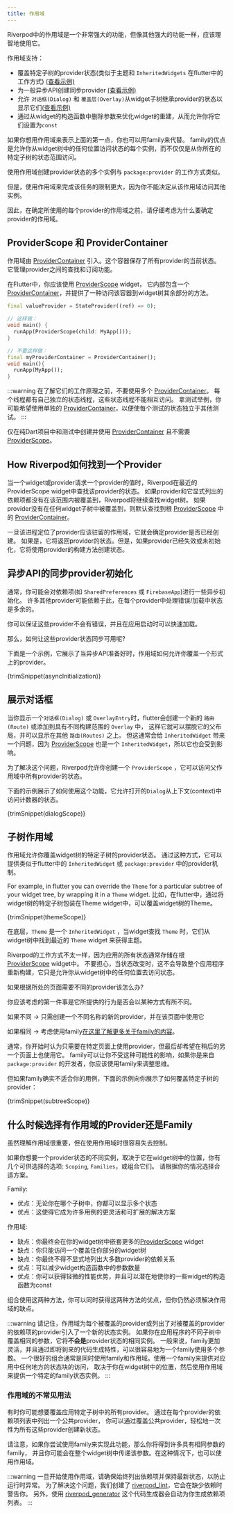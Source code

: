 ```yaml
---
title: 作用域
---
```



Riverpod中的作用域是一个非常强大的功能，但像其他强大的功能一样，应该理智地使用它。

作用域支持：
- 覆盖特定子树的provider状态(类似于主题和 `InheritedWidgets` 在flutter中的工作方式) [(查看示例)](#子树作用域)
- 为一般异步API创建同步provider [(查看示例)](#异步api的同步provider初始化)
- 允许 `对话框(Dialog)` 和 `覆盖层(Overlay)`从widget子树继承provider的状态以显示它们[(查看示例)](#展示对话框)
- 通过从widget的构造函数中删除参数来优化widget的重建，从而允许你将它们设置为`const`

如果你想用作用域来表示上面的第一点，你也可以用family来代替。
family的优点是允许你从widget树中的任何位置访问状态的每个实例，而不仅仅是从你所在的特定子树的状态范围访问。

使用作用域创建provider状态的多个实例与 `package:provider` 的工作方式类似。

但是，使用作用域来完成该任务的限制更大，因为你不能决定从该作用域访问其他实例。

因此，在确定所使用的每个provider的作用域之前，请仔细考虑为什么要确定provider的作用域。

## ProviderScope 和 ProviderContainer

作用域由 [ProviderContainer] 引入。这个容器保存了所有provider的当前状态。它管理provider之间的查找和订阅功能。

在Flutter中，你应该使用 [ProviderScope] widget，
它内部包含一个 [ProviderContainer]，并提供了一种访问该容器到widget树其余部分的方法。

```dart
final valueProvider = StateProvider((ref) => 0);

// 这样做：
void main() {
  runApp(ProviderScope(child: MyApp()));
}

// 不要这样做：
final myProviderContainer = ProviderContainer();
void main(){
  runApp(MyApp());
}
```

:::warning
在了解它们的工作原理之前，不要使用多个 [ProviderContainer]。
每个线程都有自己独立的状态线程，这些状态线程不能相互访问。
拿测试举例，你可能希望使用单独的 [ProviderContainer]，以便使每个测试的状态独立于其他测试。
:::

仅在纯Dart项目中和测试中创建并使用 [ProviderContainer] 且不需要 [ProviderScope]。

## How Riverpod如何找到一个Provider

当一个widget或provider请求一个provider的值时，Riverpod在最近的ProviderScope widget中查找该provider的状态。
如果provider和它显式列出的依赖项都没有在该范围内被覆盖到，Riverpod将继续查找widget树。
如果provider没有在任何widget子树中被覆盖到，则默认查找到根 [ProviderScope] 中的 [ProviderContainer]。

一旦该进程定位了provider应该驻留的作用域，它就会确定provider是否已经创建。
如果是，它将返回provider的状态。但是，如果provider已经失效或未初始化，它将使用provider的构建方法创建状态。

## 异步API的同步provider初始化

通常，你可能会对依赖项(如 `SharedPreferences` 或 `FirebaseApp`)进行一些异步初始化。
许多其他provider可能依赖于此，在每个provider中处理错误/加载中状态是多余的。

你可以保证这些provider不会有错误，并且在应用启动时可以快速加载。

那么，如何让这些provider状态同步可用呢?

下面是一个示例，它展示了当异步API准备好时，作用域如何允许你覆盖一个形式上的provider。

<CodeBlock>{trimSnippet(asyncInitialization)}</CodeBlock>

## 展示对话框

当你显示一个`对话框(Dialog)` 或 `OverlayEntry`时，flutter会创建一个新的 `路由(Route)` 或添加到具有不同构建范围的 `Overlay` 中，
这样它就可以摆脱它的父布局，并可以显示在其他 `路由(Routes)` 之上。
但这通常会给 `InheritedWidget` 带来一个问题，因为 [ProviderScope] 也是一个 `InheritedWidget`，所以它也会受到影响。

为了解决这个问题，Riverpod允许你创建一个 `ProviderScope` ，它可以访问父作用域中所有provider的状态。

下面的示例展示了如何使用这个功能，它允许打开的`Dialog`从上下文(context)中访问计数器的状态。

<CodeBlock>{trimSnippet(dialogScope)}</CodeBlock>

## 子树作用域

作用域允许你覆盖widget树的特定子树的provider状态。
通过这种方式，它可以提供类似于flutter中的 `InheritedWidget` 或 `package:provider` 中的provider机制。

For example, in flutter you can override the `Theme` for a particular subtree of your widget tree, by wrapping it in a `Theme` widget.
比如，在flutter中，通过将widget树的特定子树包装在Theme widget中，可以覆盖widget树的Theme。

<CodeBlock>{trimSnippet(themeScope)}</CodeBlock>

在底层，`Theme` 是一个 `InheritedWidget` ，当widget查找 `Theme` 时，它们从widget树中找到最近的 `Theme` widget 来获得主题。

Riverpod的工作方式不太一样，因为应用的所有状态通常存储在根 [ProviderScope] widget中。
不要担心，当状态改变时，这不会导致整个应用程序重新构建，它只是允许你从widget树中的任何位置去访问状态。

如果根据所处的页面需要不同的provider该怎么办?

你应该考虑的第一件事是它所提供的行为是否会以某种方式有所不同。

如果不同 -> 只需创建一个不同名称的新的provider，并在该页面中使用它

如果相同 -> 考虑使用family[在这里了解更多关于family的内容](/docs/concepts/modifiers/family)。

通常，你开始时认为只需要在特定页面上使用provider，但最后却希望在稍后的另一个页面上也使用它。
family可以让你不受这种可能性的影响，如果你是来自 `package:provider` 的开发者，你应该使用family来调整思维。

但如果family确实不适合你的用例，下面的示例向你展示了如何覆盖特定子树的provider：

<CodeBlock>{trimSnippet(subtreeScope)}</CodeBlock>

## 什么时候选择有作用域的Provider还是Family

虽然理解作用域很重要，但在使用作用域时很容易失去控制。

如果你想要一个provider状态的不同实例，取决于它在widget树中的位置，你有几个可供选择的选项: `Scoping`, `Families`，或组合它们。
请根据你的情况选择合适方案。

Family:
- 优点：无论你在哪个子树中，你都可以显示多个状态
- 优点：这使得它成为许多用例的更灵活和可扩展的解决方案

作用域:
- 缺点：你最终会在你的widget树中嵌套更多的[ProviderScope] widget
- 缺点：你只能访问一个覆盖住你部分的widget树
- 缺点：你最终不得不显式地列出大多数provider的依赖关系
- 优点：可以减少widget构造函数中的参数数量
- 优点：你可以获得轻微的性能优势，并且可以潜在地使你的一些widget的构造函数为const

组合使用这两种方法，你可以同时获得这两种方法的优点，但你仍然必须解决作用域的缺点。

:::warning
请记住，作用域为每个被覆盖的provider或列出了对被覆盖的provider的依赖项的provider引入了一个新的状态实例。
如果你在应用程序的不同子树中覆盖相同的参数，它将**不会是**provider状态的相同实例。
一般来说，family更加灵活，并且通过即将到来的代码生成特性，可以很容易地为一个family使用多个参数。
一个很好的组合通常是同时使用family和作用域。使用一个family来提供对应用中任何地方的状态块的访问，
取决于你在widget树中的位置，然后使用作用域来提供一个特定的family状态实例。
:::

### 作用域的不常见用法

有时你可能想要覆盖应用特定子树中的所有provider。
通过在每个provider的依赖项列表中列出一个公共provider，
你可以通过覆盖公共provider，轻松地一次性为所有这些provider创建新状态。

请注意，如果你尝试使用family来实现此功能，那么你将得到许多具有相同参数的family，
并且你可能会在整个widget树中传递该参数。在这种情况下，也可以使用作用域。

:::warning
一旦开始使用作用域，请确保始终列出依赖项并保持最新状态，以防止运行时异常。
为了解决这个问题，我们创建了 [riverpod_lint]，它会在缺少依赖时警告你。
另外，使用 [riverpod_generator] 这个代码生成器会自动为你生成依赖项列表。
:::

[ProviderContainer]: https://pub.dev/documentation/riverpod/latest/riverpod/ProviderContainer-class.html
[ProviderScope]: https://pub.dev/documentation/flutter_riverpod/latest/flutter_riverpod/ProviderScope-class.html
[riverpod_lint]: https://github.com/rrousselGit/riverpod/tree/master/packages/riverpod_lint
[riverpod_generator]: https://github.com/rrousselGit/riverpod/tree/master/packages/riverpod_generator
